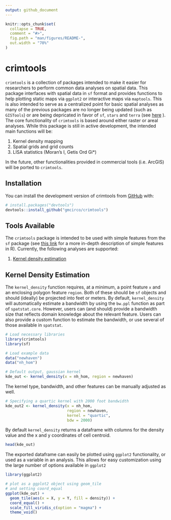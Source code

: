 ```yaml
---
output: github_document
---
```


<!-- README.md is generated from README.Rmd. Please edit that file -->

```r
knitr::opts_chunk$set(
  collapse = TRUE,
  comment = "#>",
  fig.path = "man/figures/README-",
  out.width = "70%"
)
```

# crimtools

<!-- badges: start -->
<!-- badges: end -->

`crimtools` is a collection of packages intended to make it easier for researchers
to perform common data analyses on spatial data. This package interfaces with
spatial data in `sf` format and provides functions to help plotting 
static maps via `ggplot2` or interactive maps via `maptools`. This is also 
intended to serve as a centralized point for basic spatial analyses as many of
the previous packages are no longer being updated (such as `GISTools`) or are
being depricated in favor of `sf`, `stars` and `terra` (see [here](https://r-spatial.org//r/2022/04/12/evolution.html) ). The core
functionality of `crimtools` is based around either raster or areal analyses. 
While this package is still in active development, the intended main functions
will be:

1. Kernel density mapping
2. Spatial grids and grid counts
3. LISA statistics (Moran's I, Getis Ord Gi*)
  
In the future, other functionalities provided in commercial tools (i.e. ArcGIS)
will be ported to `crimtools`.

## Installation

You can install the development version of crimtools from [GitHub](https://github.com/) with:

``` r
# install.packages("devtools")
devtools::install_github("gmcirco/crimtools")
```
## Tools Available

The `crimtools` package is intended to be used with simple features from the `sf`
package (see [this link](https://r-spatial.github.io/sf/articles/sf1.html) for a 
more in-depth description of simple features in R). Currently, the following 
analyses are supported:

1. [Kernel density estimation](#kde)

## Kernel Density Estimation{#kde}

The `kernel_density` function requires, at a minimum, a point feature `x` and
an enclosing polygon feature `region`. Both of these should be `sf` objects 
and should (ideally) be projected into feet or meters. By default, `kernel_density`
will automatically estimate a bandwidth by using the `bw.ppl` function as part
of `spatstat.core`. However, users can (and should) provide a bandwidth size that
reflects domain knowledge about the relevant feature. Users can also provide 
a custom function to estimate the bandwidth, or use several of those available in
`spatstat`.

```r
# Load necessary libraries
library(crimtools)
library(sf)

# Load example data
data("newhaven")
data("nh_hom")

# Default output, gaussian kernel
kde_out <- kernel_density(x = nh_hom, region = newhaven)
```

The kernel type, bandwidth, and other features can be manually adjusted as well.

```r
# Specifying a quartic kernel with 2000 foot bandwidth
kde_out2 <- kernel_density(x = nh_hom, 
                           region = newhaven, 
                           kernel = "quartic", 
                           bdw = 2000)
```

By default `kernel_density` returns a dataframe with columns for the density value and
the x and y coordinates of cell centroid. 

```r
head(kde_out)
```

The exported dataframe can easily be plotted using `ggplot2` functionality, or 
used as a variable in an analysis. This allows for easy customization using the
large number of options available in `ggplot2`

```r
library(ggplot2)

# plot as a ggplot2 object using geom_tile
# and setting coord_equal
ggplot(kde_out) +
  geom_tile(aes(x = X, y = Y, fill = density)) +
  coord_equal() +
  scale_fill_viridis_c(option = "magma") +
  theme_void()

```
